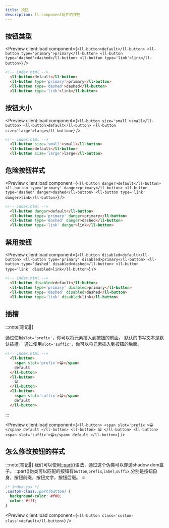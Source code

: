 ```yaml
---
title: 按钮
description: ll-component组件的按钮
---
```


## 按钮类型

<Preview client:load 
  component={`
  <ll-button>default</ll-button>
  <ll-button type='primary'>primary</ll-button>
  <ll-button type='dashed'>dashed</ll-button>
  <ll-button type='link'>link</ll-button>
  `}
/>

```html
<!-- index.html -->
  <ll-button>default</ll-button>
  <ll-button type='primary'>primary</ll-button>
  <ll-button type='dashed'>dashed</ll-button>
  <ll-button type='link'>link</ll-button>
```

## 按钮大小

<Preview client:load 
  component={`
  <ll-button size='small'>small</ll-button>
  <ll-button>default</ll-button>
  <ll-button size='large'>large</ll-button>
  `}
/>

```html
<!-- index.html -->
  <ll-button size='small'>small</ll-button>
  <ll-button>default</ll-button>
  <ll-button size='large'>large</ll-button>
```

## 危险按钮样式

<Preview client:load 
  component={`
  <ll-button danger>default</ll-button>
  <ll-button type='primary' danger>primary</ll-button>
  <ll-button type='dashed' danger>dashed</ll-button>
  <ll-button type='link' danger>link</ll-button>
  `}
/>

```html
<!-- index.html -->
  <ll-button danger>default</ll-button>
  <ll-button type='primary' danger>primary</ll-button>
  <ll-button type='dashed' danger>dashed</ll-button>
  <ll-button type='link' danger>link</ll-button>
```

## 禁用按钮

<Preview client:load 
  component={`
  <ll-button disabled>default</ll-button>
  <ll-button type='primary' disabled>primary</ll-button>
  <ll-button type='dashed' disabled>dashed</ll-button>
  <ll-button type='link' disabled>link</ll-button>
  `}
/>

```html
<!-- index.html -->
  <ll-button disabled>default</ll-button>
  <ll-button type='primary' disabled>primary</ll-button>
  <ll-button type='dashed' disabled>dashed</ll-button>
  <ll-button type='link' disabled>link</ll-button>
```

## 插槽

:::note[笔记📖]

通过使用```slot='prefix'```，你可以将元素插入到按钮的前面。
默认的书写文本是默认插槽。
通过使用```slot='suffix'```，你可以将元素插入到按钮的后面。

```html
<!-- index.html -->
  <ll-button>
    <span slot='prefix'>😀</span>
    default
  </ll-button>
  <ll-button>
    😀
  </ll-button>
  <ll-button>
    <span slot='suffix'>😀</span>
    default
  </ll-button>
```
:::

<Preview client:load 
  component={`
  <ll-button>
    <span slot='prefix'>😀</span>
    default
  </ll-button>
  <ll-button>
    😀
  </ll-button>
  <ll-button>
    <span slot='suffix'>😀</span>
    default
  </ll-button>
  `}
/>


## 怎么修改按钮的样式

:::note[笔记📖]
我们可以使用[::part()](https://developer.mozilla.org/en-US/docs/Web/CSS/::part)语法，通过这个伪类可以穿透shadow dom盒子。
::part()伪类可以匹配的按钮有```button```,```prefix```,```label```,```suffix```,分别是按钮自身，按钮前缀，按钮文字，按钮后缀。
:::

```css
/* index.css */
.custom-class::part(button) {
  background-color: #f00;
  color: #fff;
}
```

<Preview client:load 
  component={`
  <ll-button class='custom-class'>default</ll-button>
  `}
/>